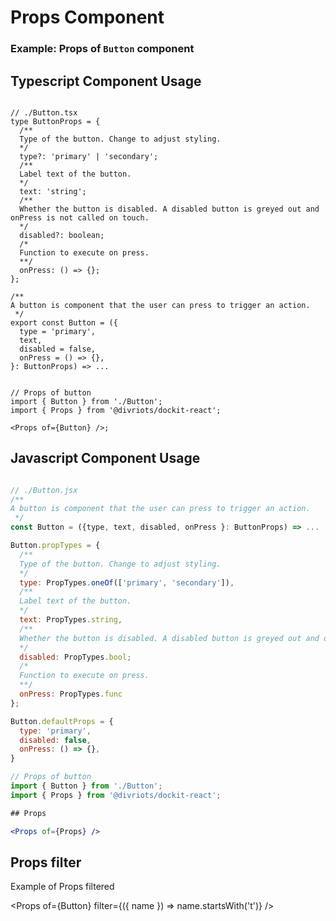 
# Props Component

<Description of={Props} />

### Example: Props of `Button` component

<Props of={Button} />

## Typescript Component Usage

```tsx

// ./Button.tsx
type ButtonProps = {
  /**
  Type of the button. Change to adjust styling.
  */
  type?: 'primary' | 'secondary';
  /**
  Label text of the button.
  */
  text: 'string';
  /**
  Whether the button is disabled. A disabled button is greyed out and onPress is not called on touch.
  */
  disabled?: boolean;
  /*
  Function to execute on press.
  **/
  onPress: () => {};
};

/**
A button is component that the user can press to trigger an action.
 */
export const Button = ({
  type = 'primary',
  text,
  disabled = false,
  onPress = () => {},
}: ButtonProps) => ...


// Props of button
import { Button } from './Button';
import { Props } from '@divriots/dockit-react';

<Props of={Button} />;
```

## Javascript Component Usage

```jsx

// ./Button.jsx
/**
A button is component that the user can press to trigger an action.
 */
const Button = ({type, text, disabled, onPress }: ButtonProps) => ...

Button.propTypes = {
  /**
  Type of the button. Change to adjust styling.
  */
  type: PropTypes.oneOf(['primary', 'secondary']),
  /**
  Label text of the button.
  */
  text: PropTypes.string,
  /**
  Whether the button is disabled. A disabled button is greyed out and onPress is not called on touch.
  */
  disabled: PropTypes.bool;
  /*
  Function to execute on press.
  **/
  onPress: PropTypes.func
};

Button.defaultProps = {
  type: 'primary',
  disabled: false,
  onPress: () => {},
}

// Props of button
import { Button } from './Button';
import { Props } from '@divriots/dockit-react';

## Props

<Props of={Props} />
```

## Props filter

Example of Props filtered

<Props of={Button} filter={({ name }) => name.startsWith('t')} />
